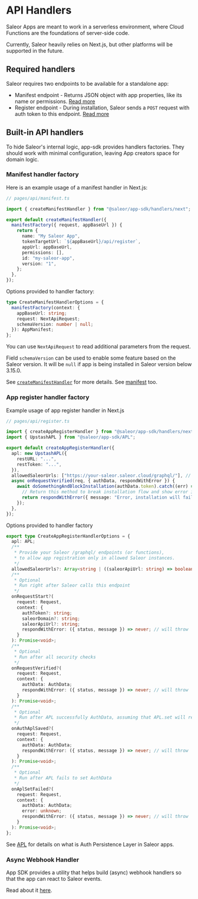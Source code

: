 # API Handlers

Saleor Apps are meant to work in a serverless environment, where Cloud Functions are the foundations of server-side code.

Currently, Saleor heavily relies on Next.js, but other platforms will be supported in the future.

## Required handlers

Saleor requires two endpoints to be available for a standalone app:

- Manifest endpoint - Returns JSON object with app properties, like its name or permissions. [Read more](developer/extending/apps/architecture/manifest.mdx)
- Register endpoint - During installation, Saleor sends a `POST` request with auth token to this endpoint. [Read more](developer/extending/apps/installing-apps.mdx#installation-using-graphql-api)

## Built-in API handlers

To hide Saleor's internal logic, app-sdk provides handlers factories. They should work with minimal configuration, leaving
App creators space for domain logic.

### Manifest handler factory

Here is an example usage of a manifest handler in Next.js:

```typescript
// pages/api/manifest.ts

import { createManifestHandler } from "@saleor/app-sdk/handlers/next";

export default createManifestHandler({
  manifestFactory({ request, appBaseUrl }) {
    return {
      name: "My Saleor App",
      tokenTargetUrl: `${appBaseUrl}/api/register`,
      appUrl: appBaseUrl,
      permissions: [],
      id: "my-saleor-app",
      version: "1",
    };
  },
});
```

Options provided to handler factory:

```typescript
type CreateManifestHandlerOptions = {
  manifestFactory(context: {
    appBaseUrl: string;
    request: NextApiRequest;
    schemaVersion: number | null;
  }): AppManifest;
};
```

You can use `NextApiRequest` to read additional parameters from the request.

Field `schemaVersion` can be used to enable some feature based on the Saleor version. It will be `null` if app is being installed in Saleor version below 3.15.0.

See [`createManifestHandler`](https://github.com/saleor/saleor-app-sdk/blob/5c56cf566d2cc6e4a075c8c619f174fa43aad6c9/src/handlers/next/create-manifest-handler.ts#L18) for more details. See [manifest](https://github.com/saleor/saleor-app-sdk/blob/5c56cf566d2cc6e4a075c8c619f174fa43aad6c9/src/types.ts#L223) too.

### App register handler factory

Example usage of app register handler in Next.js

```typescript
// pages/api/register.ts

import { createAppRegisterHandler } from "@saleor/app-sdk/handlers/next";
import { UpstashAPL } from "@saleor/app-sdk/APL";

export default createAppRegisterHandler({
  apl: new UpstashAPL({
    restURL: "...",
    restToken: "...",
  }),
  allowedSaleorUrls: ["https://your-saleor.saleor.cloud/graphql/"], // optional, see options below
  async onRequestVerified(req, { authData, respondWithError }) {
    await doSomethingAndBlockInstallation(authData.token).catch((err) => {
      // Return this method to break installation flow and show error in the Dashboard
      return respondWithError({ message: "Error, installation will fail" });
    });
  },
});
```

Options provided to handler factory

```typescript
export type CreateAppRegisterHandlerOptions = {
  apl: APL;
  /**
   * Provide your Saleor /graphql/ endpoints (or functions),
   * to allow app registration only in allowed Saleor instances.
   */
  allowedSaleorUrls?: Array<string | ((saleorApiUrl: string) => boolean)>;
  /**
   * Optional
   * Run right after Saleor calls this endpoint
   */
  onRequestStart?(
    request: Request,
    context: {
      authToken?: string;
      saleorDomain?: string;
      saleorApiUrl?: string;
      respondWithError: ({ status, message }) => never; // will throw
    }
  ): Promise<void>;
  /**
   * Optional
   * Run after all security checks
   */
  onRequestVerified?(
    request: Request,
    context: {
      authData: AuthData;
      respondWithError: ({ status, message }) => never; // will throw
    }
  ): Promise<void>;
  /**
   * Optional
   * Run after APL successfully AuthData, assuming that APL.set will reject a Promise in case of error
   */
  onAuthAplSaved?(
    request: Request,
    context: {
      authData: AuthData;
      respondWithError: ({ status, message }) => never; // will throw
    }
  ): Promise<void>;
  /**
   * Optional
   * Run after APL fails to set AuthData
   */
  onAplSetFailed?(
    request: Request,
    context: {
      authData: AuthData;
      error: unknown;
      respondWithError: ({ status, message }) => never; // will throw
    }
  ): Promise<void>;
};
```

See [APL](apl) for details on what is Auth Persistence Layer in Saleor apps.

### Async Webhook Handler

App SDK provides a utility that helps build (async) webhook handlers so that the app can react to Saleor events.

Read about it [here](saleor-webhook).
